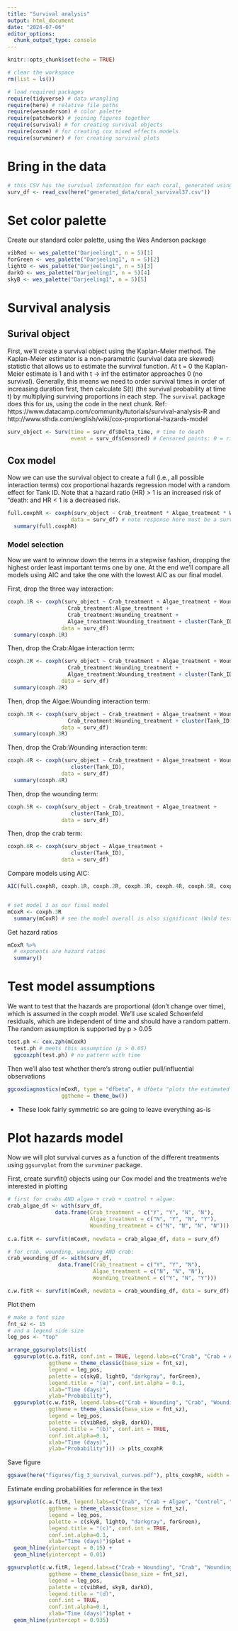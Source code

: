 ```yaml
---
title: "Survival analysis"
output: html_document
date: "2024-07-06"
editor_options: 
  chunk_output_type: console
---
```


```r
knitr::opts_chunk$set(echo = TRUE)

# clear the workspace
rm(list = ls())

# load required packages
require(tidyverse) # data wrangling
require(here) # relative file paths
require(wesanderson) # color palette
require(patchwork) # joining figures together
require(survival) # for creating survival objects
require(coxme) # for creating cox mixed effects models
require(survminer) # for creating survival plots
```

# Bring in the data

```r
# this CSV has the survival information for each coral, generated using the survival_wrangling.Rmd script with a threshold of 37.5% tissue loss
surv_df <- read_csv(here("generated_data/coral_survival37.csv"))
```

# Set color palette

Create our standard color palette, using the Wes Anderson package

```r
vibRed <- wes_palette("Darjeeling1", n = 5)[1]
forGreen <- wes_palette("Darjeeling1", n = 5)[2]
lightO <- wes_palette("Darjeeling1", n = 5)[3]
darkO <- wes_palette("Darjeeling1", n = 5)[4]
skyB <- wes_palette("Darjeeling1", n = 5)[5]
```

# Survival analysis

## Surival object

First, we'll create a survival object using the Kaplan-Meier method. The Kaplan-Meier estimator is a non-parametric (survival data are skewed) statistic that allows us to estimate the survival function. At t = 0 the Kaplan-Meier estimate is 1 and with t -> inf the estimator approaches 0 (no survival). Generally, this means we need to order survival times in order of increasing duration first, then calculate S(t) (the survival probability at time t) by multiplying surviving proportions in each step. The `survival` package does this for us, using the code in the next chunk. Ref: https://www.datacamp.com/community/tutorials/survival-analysis-R and http://www.sthda.com/english/wiki/cox-proportional-hazards-model

```r
surv_object <- Surv(time = surv_df$Delta_time, # time to death
                    event = surv_df$Censored) # Censored points: 0 = right censored (not a true death), 1 = event at time
```

## Cox model

Now we can use the survival object to create a full (i.e., all possible interaction terms) cox proportional hazards regression model with a random effect for Tank ID. Note that a hazard ratio (HR) > 1 is an increased risk of "death: and HR < 1 is a decreased risk.

```r
full.coxphR <- coxph(surv_object ~ Crab_treatment * Algae_treatment * Wounding_treatment + cluster(Tank_ID), 
                    data = surv_df) # note response here must be a survival object returned by the Surv funtion (why we make the surv_object above)
  summary(full.coxphR)
```

### Model selection

Now we want to winnow down the terms in a stepwise fashion, dropping the highest order least important terms one by one. At the end we'll compare all models using AIC and take the one with the lowest AIC as our final model.

First, drop the three way interaction:

```r
coxph.1R <- coxph(surv_object ~ Crab_treatment + Algae_treatment + Wounding_treatment +
                   Crab_treatment:Algae_treatment +
                   Crab_treatment:Wounding_treatment +
                   Algae_treatment:Wounding_treatment + cluster(Tank_ID),
                 data = surv_df)
  summary(coxph.1R)
```

Then, drop the Crab:Algae interaction term:

```r
coxph.2R <- coxph(surv_object ~ Crab_treatment + Algae_treatment + Wounding_treatment +
                   Crab_treatment:Wounding_treatment +
                   Algae_treatment:Wounding_treatment + cluster(Tank_ID),
                 data = surv_df)
  summary(coxph.2R)

```

Then, drop the Algae:Wounding interaction term:

```r
coxph.3R <- coxph(surv_object ~ Crab_treatment + Algae_treatment + Wounding_treatment +
                   Crab_treatment:Wounding_treatment + cluster(Tank_ID),
                 data = surv_df)
  summary(coxph.3R)

```

Then, drop the Crab:Wounding interaction term:

```r
coxph.4R <- coxph(surv_object ~ Crab_treatment + Algae_treatment + Wounding_treatment + 
                    cluster(Tank_ID),
                 data = surv_df)
  summary(coxph.4R)

```

Then, drop the wounding term:

```r
coxph.5R <- coxph(surv_object ~ Crab_treatment + Algae_treatment + 
                    cluster(Tank_ID),
                 data = surv_df)
```

Then, drop the crab term:

```r
coxph.6R <- coxph(surv_object ~ Algae_treatment + 
                    cluster(Tank_ID),
                 data = surv_df)
```

Compare models using AIC:

```r
AIC(full.coxphR, coxph.1R, coxph.2R, coxph.3R, coxph.4R, coxph.5R, coxph.6R) # looks like the best model is Model 3


# set model 3 as our final model
mCoxR <- coxph.3R
  summary(mCoxR) # see the model overall is also significant (Wald test, LRT, longrank)

```

Get hazard ratios

```r
mCoxR %>% 
  # exponents are hazard ratios
  summary()
```


# Test model assumptions

We want to test that the hazards are proportional (don't change over time), which is assumed in the coxph model. We'll use scaled Schoenfeld residuals, which are independent of time and should have a random pattern. The random assumption is supported by p > 0.05

```r
test.ph <- cox.zph(mCoxR) 
  test.ph # meets this assumption (p > 0.05)
  ggcoxzph(test.ph) # no pattern with time
```

Then we'll also test whether there's strong outlier pull/influential observations

```r
ggcoxdiagnostics(mCoxR, type = "dfbeta", # dfbeta "plots the estimated changes in the regression coefficients upon deleting each observation in turn"
                 ggtheme = theme_bw()) 
```

- These look fairly symmetric so are going to leave everything as-is

# Plot hazards model

Now we will plot survival curves as a function of the different treatments using `ggsurvplot` from the `survminer` package. 

First, create survfit() objects using our Cox model and the treatments we're interested in plotting

```r
# first for crabs AND algae + crab + control + algae:
crab_algae_df <- with(surv_df,
               data.frame(Crab_treatment = c("Y", "Y", "N", "N"), 
                          Algae_treatment = c("N", "Y", "N", "Y"),
                          Wounding_treatment = c("N", "N", "N", "N")))
  
c.a.fitR <- survfit(mCoxR, newdata = crab_algae_df, data = surv_df)

# for crab, wounding, wounding AND crab:
crab_wounding_df <- with(surv_df,
                data.frame(Crab_treatment = c("Y", "Y", "N"), 
                           Algae_treatment = c("N", "N", "N"),
                           Wounding_treatment = c("Y", "N", "Y")))

c.w.fitR <- survfit(mCoxR, newdata = crab_wounding_df, data = surv_df)

```

Plot them

```r
# make a font size
fnt_sz <- 15
# and a legend side size
leg_pos <- "top"

arrange_ggsurvplots(list(
  ggsurvplot(c.a.fitR, conf.int = TRUE, legend.labs=c("Crab", "Crab + Algae", "Control", "Algae"),
             ggtheme = theme_classic(base_size = fnt_sz),
             legend = leg_pos,
             palette = c(skyB, lightO, "darkgray", forGreen), 
             legend.title = "(a)", conf.int.alpha = 0.1, 
             xlab="Time (days)",
             ylab="Probability"),
  ggsurvplot(c.w.fitR, legend.labs=c("Crab + Wounding", "Crab", "Wounding"),
             ggtheme = theme_classic(base_size = fnt_sz), 
             legend = leg_pos,
             palette = c(vibRed, skyB, darkO), 
             legend.title = "(b)", conf.int = TRUE, 
             conf.int.alpha=0.1, 
             xlab="Time (days)",
             ylab="Probability"))) -> plts_coxphR

```

Save figure

```r
ggsave(here("figures/fig_3_survival_curves.pdf"), plts_coxphR, width = 10, height = 4)
```

Estimate ending probabilities for reference in the text

```r
ggsurvplot(c.a.fitR, legend.labs=c("Crab", "Crab + Algae", "Control", "Algae"),
             ggtheme = theme_classic(base_size = fnt_sz), 
             legend = leg_pos,
             palette = c(skyB, lightO, "darkgray", forGreen), 
             legend.title = "(c)", conf.int = TRUE, 
             conf.int.alpha=0.1, 
             xlab="Time (days)")$plot +
  geom_hline(yintercept = 0.15) +
  geom_hline(yintercept = 0.01)
```

```r
ggsurvplot(c.w.fitR, legend.labs=c("Crab + Wounding", "Crab", "Wounding"),
             ggtheme = theme_classic(base_size = fnt_sz), 
             legend = leg_pos,
             palette = c(vibRed, skyB, darkO), 
             legend.title = "(d)", 
             conf.int = TRUE, 
             conf.int.alpha=0.1, 
             xlab="Time (days)")$plot +
  geom_hline(yintercept = 0.935) 
```



